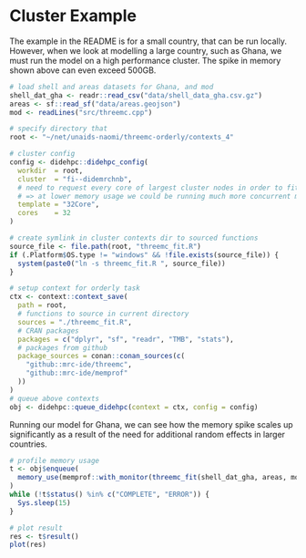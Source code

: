 # Cluster Example 

The example in the README is for a small country, that can be run locally. However, 
when we look at modelling a large country, such as Ghana, we must run the model 
on a high performance cluster. The spike in memory shown above can even 
exceed 500GB. 
```r
# load shell and areas datasets for Ghana, and mod
shell_dat_gha <- readr::read_csv("data/shell_data_gha.csv.gz")
areas <- sf::read_sf("data/areas.geojson")
mod <- readLines("src/threemc.cpp")
```

```r
# specify directory that 
root <- "~/net/unaids-naomi/threemc-orderly/contexts_4"

# cluster config
config <- didehpc::didehpc_config(
  workdir  = root,
  cluster  = "fi--didemrchnb", 
  # need to request every core of largest cluster nodes in order to fit model
  # => at lower memory usage we could be running much more concurrent models!
  template = "32Core",        
  cores    = 32
)

# create symlink in cluster contexts dir to sourced functions
source_file <- file.path(root, "threemc_fit.R")
if (.Platform$OS.type != "windows" && !file.exists(source_file)) {
  system(paste0("ln -s threemc_fit.R ", source_file))
}

# setup context for orderly task 
ctx <- context::context_save(
  path = root,
  # functions to source in current directory
  sources = "./threemc_fit.R",
  # CRAN packages
  packages = c("dplyr", "sf", "readr", "TMB", "stats"),
  # packages from github 
  package_sources = conan::conan_sources(c(
    "github::mrc-ide/threemc", 
    "github::mrc-ide/memprof"
  ))
)
# queue above contexts
obj <- didehpc::queue_didehpc(context = ctx, config = config)
```

Running our model for Ghana, we can see how the memory spike scales up 
significantly as a result of the need for additional random effects in larger 
countries. 
```r
# profile memory usage
t <- obj$enqueue(
  memory_use(memprof::with_monitor(threemc_fit(shell_dat_gha, areas, mod)))
)
while (!t$status() %in% c("COMPLETE", "ERROR")) {
  Sys.sleep(15)
}

# plot result
res <- t$result()
plot(res)
```
